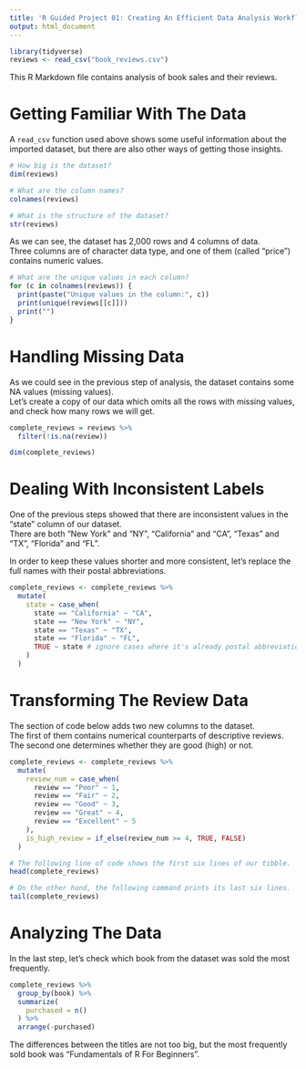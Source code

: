 ```yaml
---
title: 'R Guided Project 01: Creating An Efficient Data Analysis Workflow'
output: html_document
---
```


```r
library(tidyverse)
reviews <- read_csv("book_reviews.csv")
```

This R Markdown file contains analysis of book sales and their reviews.

# Getting Familiar With The Data

A `read_csv` function used above shows some useful information about the imported dataset, but there are also other ways of getting those insights.

```r
# How big is the dataset?
dim(reviews)

# What are the column names?
colnames(reviews)

# What is the structure of the dataset?
str(reviews)
```

As we can see, the dataset has 2,000 rows and 4 columns of data.  
Three columns are of character data type, and one of them (called "price") contains numeric values.

```r
# What are the unique values in each column?
for (c in colnames(reviews)) {
  print(paste("Unique values in the column:", c))
  print(unique(reviews[[c]]))
  print("")
}
```


# Handling Missing Data

As we could see in the previous step of analysis, the dataset contains some NA values (missing values).  
Let's create a copy of our data which omits all the rows with missing values, and check how many rows we will get.

```r
complete_reviews = reviews %>% 
  filter(!is.na(review))

dim(complete_reviews)
```


# Dealing With Inconsistent Labels

One of the previous steps showed that there are inconsistent values in the "state" column of our dataset.  
There are both "New York" and "NY", "California" and "CA", "Texas" and "TX", "Florida" and "FL".  
  
In order to keep these values shorter and more consistent, let's replace the full names with their postal abbreviations.

```r
complete_reviews <- complete_reviews %>% 
  mutate(
    state = case_when(
      state == "California" ~ "CA",
      state == "New York" ~ "NY",
      state == "Texas" ~ "TX",
      state == "Florida" ~ "FL",
      TRUE ~ state # ignore cases where it's already postal abbreviation
    )
  )
```


# Transforming The Review Data

The section of code below adds two new columns to the dataset.  
The first of them contains numerical counterparts of descriptive reviews.  
The second one determines whether they are good (high) or not.

```r
complete_reviews <- complete_reviews %>% 
  mutate(
    review_num = case_when(
      review == "Poor" ~ 1,
      review == "Fair" ~ 2,
      review == "Good" ~ 3,
      review == "Great" ~ 4,
      review == "Excellent" ~ 5
    ),
    is_high_review = if_else(review_num >= 4, TRUE, FALSE)
  )

# The following line of code shows the first six lines of our tibble.
head(complete_reviews)

# On the other hand, the following command prints its last six lines.
tail(complete_reviews)
```


# Analyzing The Data

In the last step, let's check which book from the dataset was sold the most frequently.

```r
complete_reviews %>% 
  group_by(book) %>% 
  summarize(
    purchased = n()
  ) %>% 
  arrange(-purchased)
```

The differences between the titles are not too big, but the most frequently sold book was "Fundamentals of R For Beginners".
